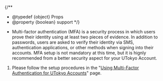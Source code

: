 
{/**
  * @typedef {object} Props
  * @property {boolean} support
  */}

- Multi-factor authentication (MFA) is a security process in which users prove their identity using at least two pieces of evidence. In addition to passwords, users are asked to verify their identity via SMS, authentication applications, or other methods when signing into their accounts. MFA setup is not mandatory at this time, but it is hignly recommended from a better security aspect for your UTokyo Account.

1. Please follow the setup procedures in the "[Using Multi-Factor Authentication for UTokyo Accounts](/en/utokyo_account/mfa/)" page.

<Support lang="en" show={props.support} />
